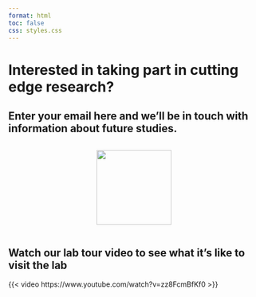 ```yaml
---
format: html
toc: false
css: styles.css
---
```


```{=html}
<style>
  body {
  background-image: url("images/eeg.jpg");
  background-size: cover;
  background-repeat: no-repeat;
}


</style>
```
# Interested in taking part in cutting edge research? {.centerh1}

## Enter your email here and we'll be in touch with information about future studies. {.centerh2}

::: {style="display: flex; justify-content: center;"}
[![](images/signup.png){width="150"}](https://eu.surveymonkey.com/r/ZDP6DWP)
:::

</iframe>

::: {.callout-note icon=false}
# Watch our lab tour video to see what it's like to visit the lab
:::

{{< video https://www.youtube.com/watch?v=zz8FcmBfKf0 >}}
